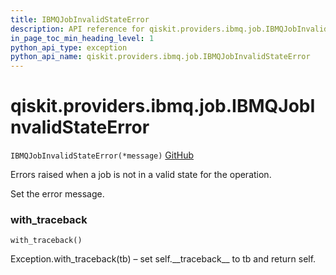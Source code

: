 ```yaml
---
title: IBMQJobInvalidStateError
description: API reference for qiskit.providers.ibmq.job.IBMQJobInvalidStateError
in_page_toc_min_heading_level: 1
python_api_type: exception
python_api_name: qiskit.providers.ibmq.job.IBMQJobInvalidStateError
---
```


<span id="qiskit-providers-ibmq-job-ibmqjobinvalidstateerror" />

# qiskit.providers.ibmq.job.IBMQJobInvalidStateError

<span id="qiskit.providers.ibmq.job.IBMQJobInvalidStateError" />

`IBMQJobInvalidStateError(*message)` [GitHub](https://github.com/qiskit/qiskit-ibmq-provider/tree/stable/0.12/qiskit/providers/ibmq/job/exceptions.py "view source code")

Errors raised when a job is not in a valid state for the operation.

Set the error message.

### with\_traceback

<span id="qiskit.providers.ibmq.job.IBMQJobInvalidStateError.with_traceback" />

`with_traceback()`

Exception.with\_traceback(tb) – set self.\_\_traceback\_\_ to tb and return self.

